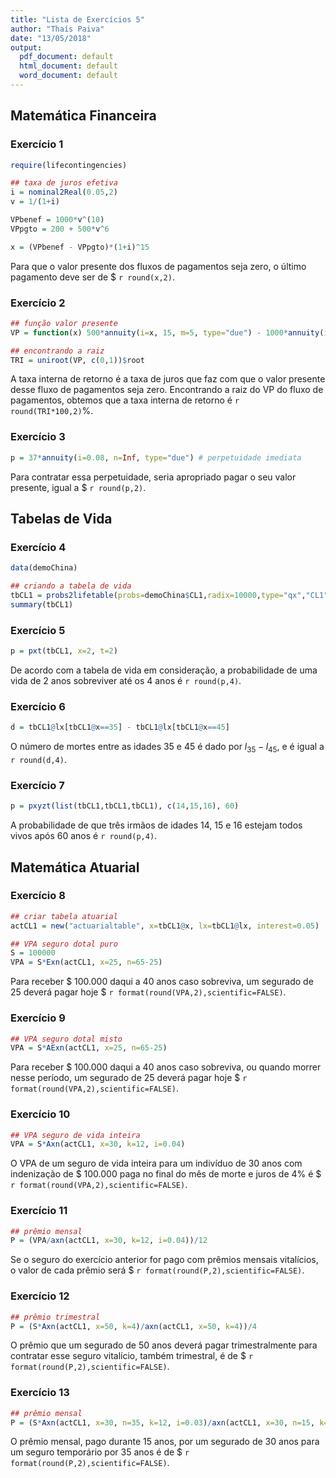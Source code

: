 ```yaml
---
title: "Lista de Exercícios 5"
author: "Thaís Paiva"
date: "13/05/2018"
output:
  pdf_document: default
  html_document: default
  word_document: default
---
```



## Matemática Financeira

### Exercício 1

```r
require(lifecontingencies)
```

```r
## taxa de juros efetiva
i = nominal2Real(0.05,2)
v = 1/(1+i)

VPbenef = 1000*v^(10)
VPpgto = 200 + 500*v^6

x = (VPbenef - VPpgto)*(1+i)^15
```

Para que o valor presente dos fluxos de pagamentos seja zero, o último pagamento deve ser de \$ `r round(x,2)`.


### Exercício 2

```r
## função valor presente
VP = function(x) 500*annuity(i=x, 15, m=5, type="due") - 1000*annuity(i=x, 5, type="due")

## encontrando a raiz
TRI = uniroot(VP, c(0,1))$root
```

A taxa interna de retorno é a taxa de juros que faz com que o valor presente desse fluxo de pagamentos seja zero. Encontrando a raiz do VP do fluxo de pagamentos, obtemos que a taxa interna de retorno é `r round(TRI*100,2)`\%.


### Exercício 3

```r
p = 37*annuity(i=0.08, n=Inf, type="due") # perpetuidade imediata
```

Para contratar essa perpetuidade, seria apropriado pagar o seu valor presente, igual a \$ `r round(p,2)`.



## Tabelas de Vida


### Exercício 4

```r
data(demoChina)

## criando a tabela de vida
tbCL1 = probs2lifetable(probs=demoChina$CL1,radix=10000,type="qx","CL1")
summary(tbCL1)
```


### Exercício 5

```r
p = pxt(tbCL1, x=2, t=2)
```

De acordo com a tabela de vida em consideração, a probabilidade de uma vida de 2 anos sobreviver até os 4 anos é `r round(p,4)`.


### Exercício 6

```r
d = tbCL1@lx[tbCL1@x==35] - tbCL1@lx[tbCL1@x==45]
```

O número de mortes entre as idades 35 e 45 é dado por $l_{35} - l_{45}$, e é igual a `r round(d,4)`.


### Exercício 7

```r
p = pxyzt(list(tbCL1,tbCL1,tbCL1), c(14,15,16), 60)
```

A probabilidade de que três irmãos de idades 14, 15 e 16 estejam todos vivos após 60 anos é `r round(p,4)`.



## Matemática Atuarial


### Exercício 8

```r
## criar tabela atuarial
actCL1 = new("actuarialtable", x=tbCL1@x, lx=tbCL1@lx, interest=0.05)

## VPA seguro dotal puro
S = 100000
VPA = S*Exn(actCL1, x=25, n=65-25)
```

Para receber \$ 100.000 daqui a 40 anos caso sobreviva, um segurado de 25 deverá pagar hoje \$ `r format(round(VPA,2),scientific=FALSE)`.


### Exercício 9

```r
## VPA seguro dotal misto
VPA = S*AExn(actCL1, x=25, n=65-25)
```

Para receber \$ 100.000 daqui a 40 anos caso sobreviva, ou quando morrer nesse período, um segurado de 25 deverá pagar hoje \$ `r format(round(VPA,2),scientific=FALSE)`.


### Exercício 10

```r
## VPA seguro de vida inteira
VPA = S*Axn(actCL1, x=30, k=12, i=0.04)
```

O VPA de um seguro de vida inteira para um indivíduo de 30 anos com indenização de \$ 100.000 paga no final do mês de morte e juros de 4\% é \$ `r format(round(VPA,2),scientific=FALSE)`.


### Exercício 11

```r
## prêmio mensal
P = (VPA/axn(actCL1, x=30, k=12, i=0.04))/12
```

Se o seguro do exercício anterior for pago com prêmios mensais vitalícios, o valor de cada prêmio será \$ `r format(round(P,2),scientific=FALSE)`.


### Exercício 12

```r
## prêmio trimestral
P = (S*Axn(actCL1, x=50, k=4)/axn(actCL1, x=50, k=4))/4
```

O prêmio que um segurado de 50 anos deverá pagar trimestralmente para contratar esse seguro vitalício, também trimestral, é de \$ `r format(round(P,2),scientific=FALSE)`.


### Exercício 13

```r
## prêmio mensal
P = (S*Axn(actCL1, x=30, n=35, k=12, i=0.03)/axn(actCL1, x=30, n=15, k=12, i=0.03))/12
```

O prêmio mensal, pago durante 15 anos, por um segurado de 30 anos para um seguro temporário por 35 anos é de \$ `r format(round(P,2),scientific=FALSE)`.





